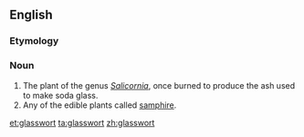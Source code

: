 ==English==
{{wikipedia}}
===Etymology===
{{compound|glass|wort}}

===Noun===

{{en-noun}}

# The plant of the genus ''[[Salicornia]]'', once burned to produce the ash used to make soda glass.
# Any of the edible plants called [[samphire]].

[[et:glasswort]]
[[ta:glasswort]]
[[zh:glasswort]]